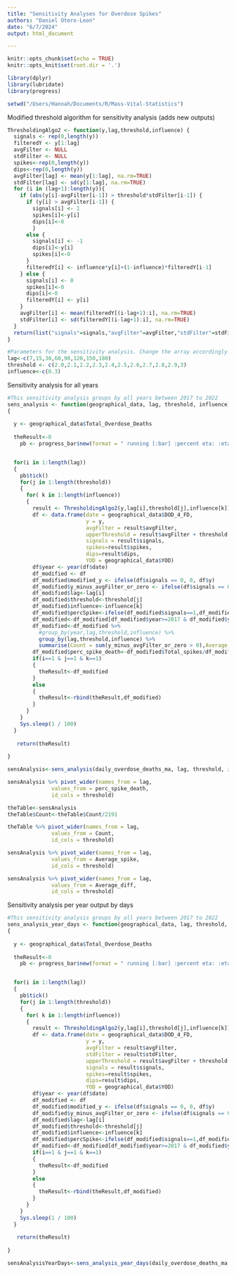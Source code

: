 ```yaml
---
title: "Sensitivity Analyses for Overdose Spikes"
authors: "Daniel Otero-Leon"
date: "6/7/2024"
output: html_document

---
```


```r
knitr::opts_chunk$set(echo = TRUE)
knitr::opts_knit$set(root.dir = '.')

library(dplyr)
library(lubridate)
library(progress)

setwd("/Users/Hannah/Documents/R/Mass-Vital-Statistics")
```

Modified threshold algorithm for sensitivity analysis (adds new outputs)
```r
ThresholdingAlgo2 <- function(y,lag,threshold,influence) {
  signals <- rep(0,length(y))
  filteredY <- y[1:lag]
  avgFilter <- NULL
  stdFilter <- NULL
  spikes<-rep(0,length(y))
  dips<-rep(0,length(y))
  avgFilter[lag] <- mean(y[1:lag], na.rm=TRUE)
  stdFilter[lag] <- sd(y[1:lag], na.rm=TRUE)
  for (i in (lag+1):length(y)){
    if (abs(y[i]-avgFilter[i-1]) > threshold*stdFilter[i-1]) {
      if (y[i] > avgFilter[i-1]) {
        signals[i] <- 1
        spikes[i]<-y[i]
        dips[i]<-0
        } 
      else {
        signals[i] <- -1
        dips[i]<-y[i]
        spikes[i]<-0
      }
      filteredY[i] <- influence*y[i]+(1-influence)*filteredY[i-1]
    } else {
      signals[i] <- 0
      spikes[i]<-0
      dips[i]<-0
      filteredY[i] <- y[i]
    }
    avgFilter[i] <- mean(filteredY[(i-lag+1):i], na.rm=TRUE)
    stdFilter[i] <- sd(filteredY[(i-lag+1):i], na.rm=TRUE)
  }
  return(list("signals"=signals,"avgFilter"=avgFilter,"stdFilter"=stdFilter,"spikes"=spikes,"dips"=dips))
}

#Parameters for the sensitivity analysis. Change the array accordingly
lag<-c(7,15,30,60,90,120,150,180)
threshold <- c(2.0,2.1,2.2,2.3,2.4,2.5,2.6,2.7,2.8,2.9,3)
influence<-c(0.3)
```



Sensitivity analysis for all years
```r
#This sensitivity analysis groups by all years between 2017 to 2022
sens_analysis <- function(geographical_data, lag, threshold, influence)
{
  
  y <- geographical_data$Total_Overdose_Deaths
  
  theResult<-0
    pb <- progress_bar$new(format = " running [:bar] :percent eta: :eta",total = length(lag), clear = FALSE, width= 60)


  for(i in 1:length(lag))
  {
    pb$tick()
    for(j in 1:length(threshold))
    {
      for( k in 1:length(influence))
      {
        result <- ThresholdingAlgo2(y,lag[i],threshold[j],influence[k])
        df <- data.frame(date = geographical_data$DOD_4_FD, 
                         y = y, 
                         avgFilter = result$avgFilter, 
                         upperThreshold = result$avgFilter + threshold[j] * result$stdFilter, 
                         signals = result$signals,
                         spikes=result$spikes,
                         dips=result$dips,
                         YOD = geographical_data$YOD)
        df$year <- year(df$date)
        df_modified <- df
        df_modified$modified_y <- ifelse(df$signals == 0, 0, df$y)
        df_modified$y_minus_avgFilter_or_zero <- ifelse(df$signals == 0, 0, df$y - df$avgFilter)
        df_modified$lag<-lag[i]
        df_modified$threshold<-threshold[j]
        df_modified$influence<-influence[k]
        df_modified$percSpike<-ifelse(df_modified$signals==1,df_modified$y_minus_avgFilter_or_zero/df_modified$avgFilter,0)
        df_modified<-df_modified[df_modified$year>=2017 & df_modified$year<=2022,]
        df_modified<-df_modified %>%
          #group_by(year,lag,threshold,influence) %>%
          group_by(lag,threshold,influence) %>%
          summarise(Count = sum(y_minus_avgFilter_or_zero > 0),Average_spike=mean(spikes[spikes > 0]),Average_dip=mean(dips[dips>0]),Total_spikes=sum(spikes),Total_deaths=sum(y),Average_per_inc_spike=mean(percSpike[percSpike>0]),Average_diff=mean(y_minus_avgFilter_or_zero[y_minus_avgFilter_or_zero>0]))
        df_modified$perc_spike_death<-df_modified$Total_spikes/df_modified$Total_deaths
        if(i==1 & j==1 & k==1)
        {
          theResult<-df_modified
        }
        else
        {
          theResult<-rbind(theResult,df_modified)
        }   
      }
    }
    Sys.sleep(1 / 100)
  }
  
   return(theResult)
  
}

sensAnalysis<-sens_analysis(daily_overdose_deaths_ma, lag, threshold, influence)
```

```r
sensAnalysis %>% pivot_wider(names_from = lag, 
              values_from = perc_spike_death, 
              id_cols = threshold)
```

```r
theTable<-sensAnalysis
theTable$Count<-theTable$Count/2191

theTable %>% pivot_wider(names_from = lag, 
              values_from = Count, 
              id_cols = threshold)
```

```r
sensAnalysis %>% pivot_wider(names_from = lag, 
              values_from = Average_spike, 
              id_cols = threshold)
```

```r
sensAnalysis %>% pivot_wider(names_from = lag, 
              values_from = Average_diff, 
              id_cols = threshold)
```
 Sensitivity analysis per year output by days
```r
#This sensitivity analysis groups by all years between 2017 to 2022
sens_analysis_year_days <- function(geographical_data, lag, threshold, influence)
{
  
  y <- geographical_data$Total_Overdose_Deaths
  
  theResult<-0
    pb <- progress_bar$new(format = " running [:bar] :percent eta: :eta",total = length(lag), clear = FALSE, width= 60)


  for(i in 1:length(lag))
  {
    pb$tick()
    for(j in 1:length(threshold))
    {
      for( k in 1:length(influence))
      {
        result <- ThresholdingAlgo2(y,lag[i],threshold[j],influence[k])
        df <- data.frame(date = geographical_data$DOD_4_FD, 
                         y = y, 
                         avgFilter = result$avgFilter, 
                         stdFilter = result$stdFilter,
                         upperThreshold = result$avgFilter + threshold[j] * result$stdFilter, 
                         signals = result$signals,
                         spikes=result$spikes,
                         dips=result$dips,
                         YOD = geographical_data$YOD)
        df$year <- year(df$date)
        df_modified <- df
        df_modified$modified_y <- ifelse(df$signals == 0, 0, df$y)
        df_modified$y_minus_avgFilter_or_zero <- ifelse(df$signals == 0, 0, df$y - df$avgFilter)
        df_modified$lag<-lag[i]
        df_modified$threshold<-threshold[j]
        df_modified$influence<-influence[k]
        df_modified$percSpike<-ifelse(df_modified$signals==1,df_modified$y_minus_avgFilter_or_zero/df_modified$avgFilter,0)
        df_modified<-df_modified[df_modified$year>=2017 & df_modified$year<=2022,]
        if(i==1 & j==1 & k==1)
        {
          theResult<-df_modified
        }
        else
        {
          theResult<-rbind(theResult,df_modified)
        }   
      }
    }
    Sys.sleep(1 / 100)
  }
  
   return(theResult)
  
}

sensAnalysisYearDays<-sens_analysis_year_days(daily_overdose_deaths_ma, lag, threshold, influence)
```